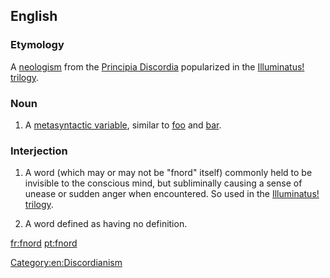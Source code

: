 ==English==
{{wikipedia}}

===Etymology===
A [[w:Neologism|neologism]] from the [[w:Principia Discordia|Principia Discordia]] popularized in the [[w:Illuminatus trilogy|Illuminatus! trilogy]].

===Noun===
{{en-noun}}

# A [[metasyntactic variable]], similar to [[foo]] and [[bar]].

===Interjection===
{{en-interj}}

# {{lb|en|Discordianism}} A word (which may or may not be "fnord" itself) commonly held to be invisible to the conscious mind, but subliminally causing a sense of unease or sudden anger when encountered. So used in the [[w:Illuminatus trilogy|Illuminatus! trilogy]].
# {{lb|en|Discordianism}} A word defined as having no definition.

[[Category:en:Discordianism]]

[[fr:fnord]]
[[pt:fnord]]